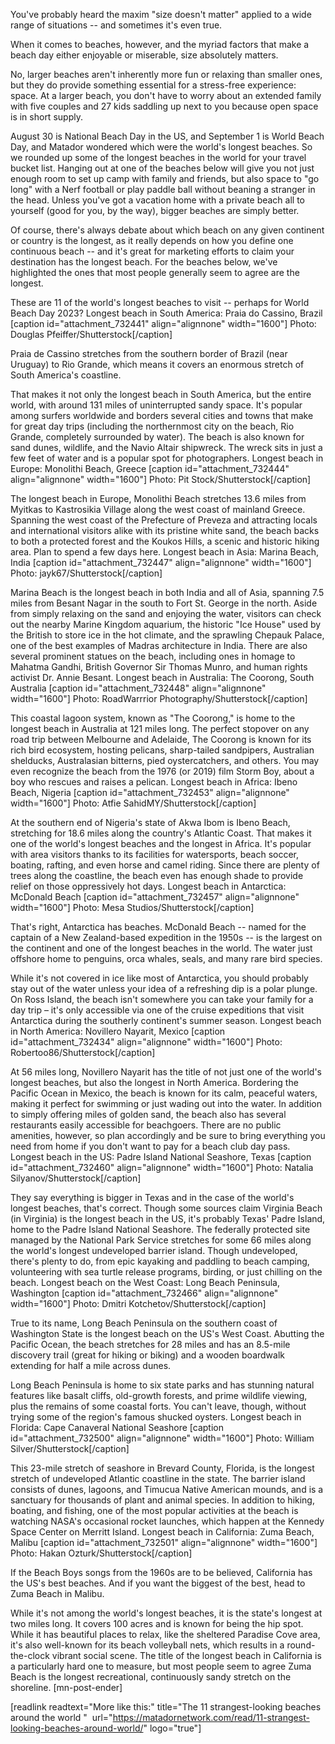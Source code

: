 You've probably heard the maxim "size doesn't matter" applied to a wide range of situations -- and sometimes it's even true.

When it comes to beaches, however, and the myriad factors that make a beach day either enjoyable or miserable, size absolutely matters.

No, larger beaches aren't inherently more fun or relaxing than smaller ones, but they do provide something essential for a stress-free experience: space. At a larger beach, you don't have to worry about an extended family with five couples and 27 kids saddling up next to you because open space is in short supply.

August 30 is National Beach Day in the US, and September 1 is World Beach Day, and Matador wondered which were the world's longest beaches. So we rounded up some of the longest beaches in the world for your travel bucket list. Hanging out at one of the beaches below will give you not just enough room to set up camp with family and friends, but also space to "go long" with a Nerf football or play paddle ball without beaning a stranger in the head. Unless you've got a vacation home with a private beach all to yourself (good for you, by the way), bigger beaches are simply better.

Of course, there's always debate about which beach on any given continent or country is the longest, as it really depends on how you define one continuous beach -- and it's great for marketing efforts to claim your destination has the longest beach. For the beaches below, we've highlighted the ones that most people generally seem to agree are the longest.

These are 11 of the world's longest beaches to visit -- perhaps for World Beach Day 2023?
Longest beach in South America: Praia do Cassino, Brazil
[caption id="attachment_732441" align="alignnone" width="1600"] Photo: Douglas Pfeiffer/Shutterstock[/caption]

Praia de Cassino stretches from the southern border of Brazil (near Uruguay) to Rio Grande, which means it covers an enormous stretch of South America's coastline.

That makes it not only the longest beach in South America, but the entire world, with around 131 miles of uninterrupted sandy space. It's popular among surfers worldwide and borders several cities and towns that make for great day trips (including the northernmost city on the beach, Rio Grande, completely surrounded by water). The beach is also known for sand dunes, wildlife, and the Navio Altair shipwreck. The wreck sits in just a few feet of water and is a popular spot for photographers.
Longest beach in Europe: Monolithi Beach, Greece
[caption id="attachment_732444" align="alignnone" width="1600"] Photo: Pit Stock/Shutterstock[/caption]

The longest beach in Europe, Monolithi Beach stretches 13.6 miles from Myitkas to Kastrosikia Village along the west coast of mainland Greece. Spanning the west coast of the Prefecture of Preveza and attracting locals and international visitors alike with its pristine white sand, the beach backs to both a protected forest and the Koukos Hills, a scenic and historic hiking area. Plan to spend a few days here.
Longest beach in Asia: Marina Beach, India
[caption id="attachment_732447" align="alignnone" width="1600"] Photo: jayk67/Shutterstock[/caption]

Marina Beach is the longest beach in both India and all of Asia, spanning 7.5 miles from Besant Nagar in the south to Fort St. George in the north. Aside from simply relaxing on the sand and enjoying the water, visitors can check out the nearby Marine Kingdom aquarium, the historic "Ice House" used by the British to store ice in the hot climate, and the sprawling Chepauk Palace, one of the best examples of Madras architecture in India. There are also several prominent statues on the beach, including ones in homage to Mahatma Gandhi, British Governor Sir Thomas Munro, and human rights activist Dr. Annie Besant.
Longest beach in Australia: The Coorong, South Australia
[caption id="attachment_732448" align="alignnone" width="1600"] Photo: RoadWarrrior Photography/Shutterstock[/caption]

This coastal lagoon system, known as "The Coorong," is home to the longest beach in Australia at 121 miles long. The perfect stopover on any road trip between Melbourne and Adelaide, The Coorong is known for its rich bird ecosystem, hosting pelicans, sharp-tailed sandpipers, Australian shelducks, Australasian bitterns, pied oystercatchers, and others. You may even recognize the beach from the 1976 (or 2019) film Storm Boy, about a boy who rescues and raises a pelican.
Longest beach in Africa: Ibeno Beach, Nigeria
[caption id="attachment_732453" align="alignnone" width="1600"] Photo: Atfie SahidMY/Shutterstock[/caption]

At the southern end of Nigeria's state of Akwa Ibom is Ibeno Beach, stretching for 18.6 miles along the country's Atlantic Coast. That makes it one of the world's longest beaches and the longest in Africa. It's popular with area visitors thanks to its facilities for watersports, beach soccer, boating, rafting, and even horse and camel riding. Since there are plenty of trees along the coastline, the beach even has enough shade to provide relief on those oppressively hot days.
Longest beach in Antarctica: McDonald Beach
[caption id="attachment_732457" align="alignnone" width="1600"] Photo: Mesa Studios/Shutterstock[/caption]

That's right, Antarctica has beaches. McDonald Beach -- named for the captain of a New Zealand-based expedition in the 1950s -- is the largest on the continent and one of the longest beaches in the world. The water just offshore home to penguins, orca whales, seals, and many rare bird species.

While it's not covered in ice like most of Antarctica, you should probably stay out of the water unless your idea of a refreshing dip is a polar plunge. On Ross Island, the beach isn't somewhere you can take your family for a day trip – it's only accessible via one of the cruise expeditions that visit Antarctica during the southerly continent's summer season.
Longest beach in North America: Novillero Nayarit, Mexico
[caption id="attachment_732434" align="alignnone" width="1600"] Photo: Robertoo86/Shutterstock[/caption]

At 56 miles long, Novillero Nayarit has the title of not just one of the world's longest beaches, but also the longest in North America. Bordering the Pacific Ocean in Mexico, the beach is known for its calm, peaceful waters, making it perfect for swimming or just wading out into the water. In addition to simply offering miles of golden sand, the beach also has several restaurants easily accessible for beachgoers. There are no public amenities, however, so plan accordingly and be sure to bring everything you need from home if you don't want to pay for a beach club day pass.
Longest beach in the US: Padre Island National Seashore, Texas
[caption id="attachment_732460" align="alignnone" width="1600"] Photo: Natalia Silyanov/Shutterstock[/caption]

They say everything is bigger in Texas and in the case of the world's longest beaches, that's correct. Though some sources claim Virginia Beach (in Virginia) is the longest beach in the US, it's probably Texas' Padre Island, home to the Padre Island National Seashore. The federally protected site managed by the National Park Service stretches for some 66 miles along the world's longest undeveloped barrier island. Though undeveloped, there's plenty to do, from epic kayaking and paddling to beach camping, volunteering with sea turtle release programs, birding, or just chilling on the beach.
Longest beach on the West Coast: Long Beach Peninsula, Washington
[caption id="attachment_732466" align="alignnone" width="1600"] Photo: Dmitri Kotchetov/Shutterstock[/caption]

True to its name, Long Beach Peninsula on the southern coast of Washington State is the longest beach on the US's West Coast. Abutting the Pacific Ocean, the beach stretches for 28 miles and has an 8.5-mile discovery trail (great for hiking or biking) and a wooden boardwalk extending for half a mile across dunes.

Long Beach Peninsula is home to six state parks and has stunning natural features like basalt cliffs, old-growth forests, and prime wildlife viewing, plus the remains of some coastal forts. You can't leave, though, without trying some of the region's famous shucked oysters.
Longest beach in Florida: Cape Canaveral National Seashore
[caption id="attachment_732500" align="alignnone" width="1600"] Photo: William Silver/Shutterstock[/caption]

This 23-mile stretch of seashore in Brevard County, Florida, is the longest stretch of undeveloped Atlantic coastline in the state. The barrier island consists of dunes, lagoons, and Timucua Native American mounds, and is a sanctuary for thousands of plant and animal species. In addition to hiking, boating, and fishing, one of the most popular activities at the beach is watching NASA's occasional rocket launches, which happen at the Kennedy Space Center on Merritt Island.
Longest beach in California: Zuma Beach, Malibu
[caption id="attachment_732501" align="alignnone" width="1600"] Photo: Hakan Ozturk/Shutterstock[/caption]

If the Beach Boys songs from the 1960s are to be believed, California has the US's best beaches. And if you want the biggest of the best, head to Zuma Beach in Malibu.

While it's not among the world's longest beaches, it is the state's longest at two miles long. It covers 100 acres and is known for being the hip spot. While it has beautiful places to relax, like the sheltered Paradise Cove area, it's also well-known for its beach volleyball nets, which results in a round-the-clock vibrant social scene. The title of the longest beach in California is a particularly hard one to measure, but most people seem to agree Zuma Beach is the longest recreational, continuously sandy stretch on the shoreline. [mn-post-ender]

[readlink readtext="More like this:" title="The 11 strangest-looking beaches around the world "  url="https://matadornetwork.com/read/11-strangest-looking-beaches-around-world/" logo="true"]